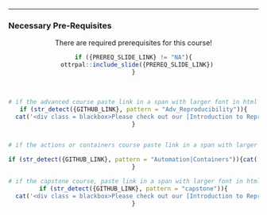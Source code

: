 
<hr>

### Necessary Pre-Requisites


<center>

:::warning
There are required prerequisites for this course!
:::

```r
if ({PREREQ_SLIDE_LINK} != "NA"){
  ottrpal::include_slide({PREREQ_SLIDE_LINK})
}
```



<br>

```r

# if the advanced course paste link in a span with larger font in html to intro course
if (str_detect({GITHUB_LINK}, pattern = "Adv_Reproducibility")){
  cat('<div class = blackbox>Please check out our [Introduction to Reproducibility Course](https://jhudatascience.org/Reproducibility_in_Cancer_Informatics).</div>')
}


# if the actions or containers course paste link in a span with larger font in html to intro and advanced course

if (str_detect({GITHUB_LINK}, pattern = "Automation|Containers")){cat('<div class = blackbox>Please check out our [Introduction to Reproducibility Course](https://jhudatascience.org/Reproducibility_in_Cancer_Informatics) and our [Advanced Reproducibility Course](https://jhudatascience.org/Adv_Reproducibility_in_Cancer_Informatics).</div>')
}

# if the capstone course, paste link in a span with larger font in html to intro, advanced, actions, and containers courses
if (str_detect({GITHUB_LINK}, pattern = "capstone")){
  cat('<div class = blackbox>Please check out our [Introduction to Reproducibility Course](https://jhudatascience.org/Reproducibility_in_Cancer_Informatics), our [Advanced Reproducibility Course](https://jhudatascience.org/Adv_Reproducibility_in_Cancer_Informatics), our [GitHub Automation for Scientists Course](https://hutchdatascience.org/GitHub_Automation_for_Scientists/), and our [Containers for Scientists Course](https://hutchdatascience.org/Containers_for_Scientists/).</div>')
}

```

</center>

<br>
